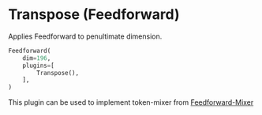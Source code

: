 
# Transpose (Feedforward)

Applies Feedforward to penultimate dimension.

```python copy
Feedforward(
    dim=196,
    plugins=[
        Transpose(),
    ],
)
```

This plugin can be used to implement token-mixer from [Feedforward-Mixer](https://arxiv.org/abs/2105.01601)
